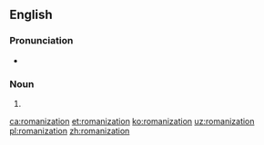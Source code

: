 {{also|Romanization}}
==English==
{{wikipedia}}

===Pronunciation===
* {{audio|en-us-Romanization.ogg|Audio (US)|lang=en}}

===Noun===
{{en-noun}}

# {{alternative case form of|Romanization|lang=en}}

[[ca:romanization]]
[[et:romanization]]
[[ko:romanization]]
[[uz:romanization]]
[[pl:romanization]]
[[zh:romanization]]